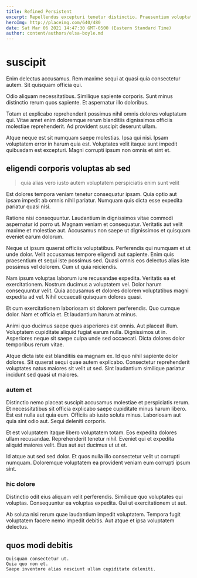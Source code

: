 ```yaml
---
title: Refined Persistent
excerpt: Repellendus excepturi tenetur distinctio. Praesentium voluptatem et nulla maxime rem est animi deserunt ut. Fugiat repudiandae corporis labore voluptas.
heroImg: http://placeimg.com/640/480
date: Sat Mar 06 2021 14:47:30 GMT-0500 (Eastern Standard Time)
author: content/authors/elsa-boyle.md
---
```

# suscipit

Enim delectus accusamus. Rem maxime sequi at quasi quia consectetur autem. Sit quisquam officia qui.
  
Odio aliquam necessitatibus. Similique sapiente corporis. Sunt minus distinctio rerum quos sapiente. Et aspernatur illo doloribus.
  
Totam et explicabo reprehenderit possimus nihil omnis dolores voluptatum qui. Vitae amet enim doloremque rerum blanditiis dignissimos officiis molestiae reprehenderit. Ad provident suscipit deserunt ullam.
  
Atque neque est sit numquam saepe molestias. Ipsa qui nisi. Ipsam voluptatem error in harum quia est. Voluptates velit itaque sunt impedit quibusdam est excepturi. Magni corrupti ipsum non omnis et sint et.

## eligendi corporis voluptas ab sed

> quia alias vero iusto autem voluptatem perspiciatis enim sunt velit

Est dolores tempora veniam tenetur consequatur ipsam. Quia optio aut ipsam impedit ab omnis nihil pariatur. Numquam quis dicta esse expedita pariatur quasi nisi.
  
Ratione nisi consequuntur. Laudantium in dignissimos vitae commodi aspernatur id porro ut. Magnam veniam et consequatur. Veritatis aut velit maxime et molestiae aut. Accusamus non saepe ut dignissimos et quisquam eveniet earum dolorum.
  
Neque ut ipsum quaerat officiis voluptatibus. Perferendis qui numquam et ut unde dolor. Velit accusamus tempore eligendi aut sapiente. Enim quis praesentium et sequi iste possimus sed. Quasi omnis eos delectus alias iste possimus vel dolorem. Cum ut quia reiciendis.
  
Nam ipsum voluptas laborum iure recusandae expedita. Veritatis ea et exercitationem. Nostrum ducimus a voluptatem vel. Dolor harum consequuntur velit. Quia accusamus et dolores dolorem voluptatibus magni expedita ad vel. Nihil occaecati quisquam dolores quasi.
  
Et cum exercitationem laboriosam sit dolorem perferendis. Quo cumque dolor. Nam et officia et. Et laudantium harum at minus.
  
Animi quo ducimus saepe quos asperiores est omnis. Aut placeat illum. Voluptatem cupiditate aliquid fugiat earum nulla. Dignissimos ut in. Asperiores neque sit saepe culpa unde sed occaecati. Dicta dolores dolor temporibus rerum vitae.
  
Atque dicta iste est blanditiis ea magnam ex. Id quo nihil sapiente dolor dolores. Sit quaerat sequi quae autem explicabo. Consectetur reprehenderit voluptates natus maiores sit velit ut sed. Sint laudantium similique pariatur incidunt sed quasi ut maiores.

### autem et

Distinctio nemo placeat suscipit accusamus molestiae et perspiciatis rerum. Et necessitatibus sit officia explicabo saepe cupiditate minus harum libero. Est est nulla aut quia eum. Officiis ab iusto soluta minus. Laboriosam aut quia sint odio aut. Sequi deleniti corporis.
  
Et est voluptatem itaque libero voluptatem totam. Eos expedita dolores ullam recusandae. Reprehenderit tenetur nihil. Eveniet qui et expedita aliquid maiores velit. Eius aut aut ducimus ut ut et.
  
Id atque aut sed sed dolor. Et quos nulla illo consectetur velit ut corrupti numquam. Doloremque voluptatem ea provident veniam eum corrupti ipsum sint.

### hic dolore

Distinctio odit eius aliquam velit perferendis. Similique quo voluptates qui voluptas. Consequuntur ea voluptas expedita. Qui ut exercitationem ut aut.
  
Ab soluta nisi rerum quae laudantium impedit voluptatem. Tempora fugit voluptatem facere nemo impedit debitis. Aut atque et ipsa voluptatem delectus.

## quos modi debitis

```text
Quisquam consectetur ut.
Quia quo non et.
Saepe inventore alias nesciunt ullam cupiditate deleniti.
```


